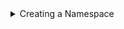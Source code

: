 
<details>
<summary>Creating a Namespace</summary>
<Tabs>
<TabItem value="go" label="Go">

```go
package main

import (
	"context"
	"log"

	"github.com/opentdf/platform/protocol/go/policy/namespaces"
	"github.com/opentdf/platform/sdk"
)

func main() {

	platformEndpoint := "https://opentdf.io"

	// Create a new client
	client, err := sdk.New(
		platformEndpoint,
		sdk.WithClientCredentials("opentdf", "secret", nil),
	)

	if err != nil {
		log.Fatal(err)
	}

	// Create Namesapce
	namespace := &namespaces.CreateNamespaceRequest{
		Name: "opentdf.io",
	}

	_, err = client.Namespaces.CreateNamespace(context.Background(), namespace)
	if err != nil {
		log.Fatal(err)
	}
}
```

</TabItem>
<TabItem value="java" label="Java">

```java
package io.opentdf.platform;
import io.opentdf.platform.sdk.*;

import java.util.concurrent.ExecutionException;

import io.opentdf.platform.policy.namespaces.*;

public class CreateNamespace {
    public static void main(String[] args) throws ExecutionException, InterruptedException{

        String clientId = "opentdf";
        String clientSecret = "secret";
        String platformEndpoint = "localhost:8080";

        SDKBuilder builder = new SDKBuilder();
        SDK sdk = builder.platformEndpoint(platformEndpoint)
                .clientSecret(clientId, clientSecret).useInsecurePlaintextConnection(true)
                .build();

        CreateNamespaceRequest request = CreateNamespaceRequest.newBuilder().setName("mynamespace.com").build();

        CreateNamespaceResponse resp = sdk.getServices().namespaces().createNamespace(request).get();

        System.out.println(resp.getNamespace().getName());
        
    }
}
```

</TabItem>
<TabItem value="js" label="Javascript">

```javascript
```

</TabItem>
</Tabs>
</details>
